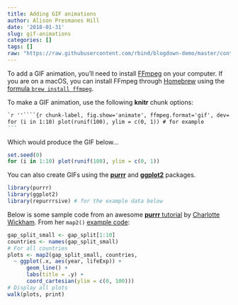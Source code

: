 ```yaml
---
title: Adding GIF animations
author: Alison Presmanes Hill
date: '2018-01-31'
slug: gif-animations
categories: []
tags: []
raw: "https://raw.githubusercontent.com/rbind/blogdown-demo/master/content/post/2018-01-31-adding-gif-animations.Rmd"
---
```


To add a GIF animation, you'll need to install [FFmpeg](https://www.ffmpeg.org/download.html) on your computer. If you are on a macOS, you can install FFmpeg through [Homebrew](https://brew.sh) using the [formula `brew install ffmpeg`](http://brewformulas.org/Ffmpeg).

To make a GIF animation, use the following **knitr** chunk options:

````markdown
`r ''````{r chunk-label, fig.show='animate', ffmpeg.format='gif', dev='jpeg'}
for (i in 1:10) plot(runif(100), ylim = c(0, 1)) # for example
```
````

Which would produce the GIF below...

```r
set.seed(0)
for (i in 1:10) plot(runif(100), ylim = c(0, 1))
```

You can also create GIFs using the [**purrr**](http://purrr.tidyverse.org) and [**ggplot2**](http://ggplot2.tidyverse.org/index.html) packages.

```r
library(purrr)
library(ggplot2)
library(repurrrsive) # for the example data below
```

Below is some sample code from an awesome [**purrr** tutorial](https://github.com/cwickham/purrr-tutorial) by [Charlotte Wickham](http://cwick.co.nz). From her `map2()` [example code](https://github.com/cwickham/purrr-tutorial/blob/master/04-map2.R):

```r
gap_split_small <- gap_split[1:10]
countries <- names(gap_split_small)
# For all countries
plots <- map2(gap_split_small, countries, 
  ~ ggplot(.x, aes(year, lifeExp)) + 
      geom_line() +
      labs(title = .y) +
      coord_cartesian(ylim = c(0, 100))) 
# Display all plots
walk(plots, print)
```


